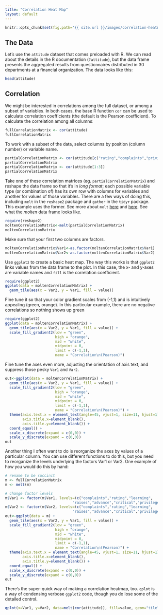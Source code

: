 ```yaml
---
title: "Correlation Heat Map"
layout: default
---
```


```r
knitr::opts_chunk$set(fig.path='{{ site.url }}/images/correlation-heatmap-')
```

## The Data
Let's use the `attitude` dataset that comes preloaded with R. We can read about the details in the R documentation (`?attitude`), but the data frame presents the aggregated results from questionnaires distributed in 30 departments at a financial organization. The data looks like this:

```r
head(attitude)
```

## Correlation
We might be interested in correlations among the full dataset, or among a subset of variables. In both cases, the base R function `cor` can be used to calculate correlation coefficients (the default is the Pearson coefficient). To calculate the correlation among all columns:

```r
fullCorrelationMatrix <- cor(attitude)
fullCorrelationMatrix
```

To work with a subset of the data, select columns by position (column number) or variable name.

```r
partialCorrelationMatrix <- cor(attitude[c("rating","complaints","privileges")])
partialCorrelationMatrix
partialCorrelationMatrix <- cor(attitude[1:3])
partialCorrelationMatrix
```

Take one of these correlation matrices (eg. `partialCorrelationMatrix`) and reshape the data frame so that it's in _long format_; each possible variable type (or combination of) has its own row with columns for variables and another for values of those variables. There are a few ways of doing this, including `melt` in the `reshape2` package and `gather` in the `tidyr` package. This example uses the former. See more about `melt` [here](http://seananderson.ca/2013/10/19/reshape.html) and [here](http://www.cookbook-r.com/Manipulating_data/Converting_data_between_wide_and_long_format/). See what the _molten_ data frame looks like.

```r
require(reshape2)
moltenCorrelationMatrix<-melt(partialCorrelationMatrix)
moltenCorrelationMatrix
```

Make sure that your first two columns are factors.

```r
moltenCorrelationMatrix$Var1<-as.factor(moltenCorrelationMatrix$Var1)
moltenCorrelationMatrix$Var2<-as.factor(moltenCorrelationMatrix$Var2)
```

Use `ggplot2` to create a basic heat map. The way this works is that `ggplot2` links values from the data frame to the plot. In this case, the x- and y-axes are variable names and `fill` is the correlation coefficient. 

```r
require(ggplot2)
ggplot(data = moltenCorrelationMatrix) +
  geom_tile(aes(x = Var2, y = Var1, fill = value))
```

Fine tune it so that your color gradient scales from (-1,1) and is intuitively appealing (green, orange). In this particular example, there are no negative correlations so nothing shows up green

```r
require(ggplot2)
ggplot(data = moltenCorrelationMatrix) +
  geom_tile(aes(x = Var2, y = Var1, fill = value)) + 
  scale_fill_gradient2(low = "green", 
                       high = "orange",
                       mid = "white", 
                       midpoint = 0, 
                       limit = c(-1,1),
                       name = "Correlation\n(Pearson)")
```
  
Fine tune the axes even more, adjusting the orientation of axis text, and suppress those pesky `Var1` and `Var2`.

```r
out<-ggplot(data = moltenCorrelationMatrix) +
  geom_tile(aes(x = Var2, y = Var1, fill = value)) + 
  scale_fill_gradient2(low = "green", 
                       high = "orange",
                       mid = "white", 
                       midpoint = 0, 
                       limit = c(-1,1),
                       name = "Correlation\n(Pearson)") +
  theme(axis.text.x = element_text(angle=45, vjust=1, size=11, hjust=1),
        axis.title.x=element_blank(), 
        axis.title.y=element_blank()) +
  coord_equal() + 
  scale_x_discrete(expand = c(0,0)) + 
  scale_y_discrete(expand = c(0,0))
out
```

Another thing I often want to do is reorganize the axes by values of a particular column. You can use different functions to do this, but you need to reorganize the levels underlying the factors Var1 or Var2. One example of how you would do this by hand:

```r
# rename to be succinct
m <- fullCorrelationMatrix 
m <- melt(m)

# change factor levels
m$Var1 <- factor(m$Var1, levels=(c("complaints","rating","learning",
                               "raises","advance","critical","privileges")))
m$Var2 <- factor(m$Var2, levels=(c("complaints","rating","learning",
                               "raises","advance","critical","privileges")))
out<-ggplot(data = m) +
  geom_tile(aes(x = Var2, y = Var1, fill = value)) + 
  scale_fill_gradient2(low = "green", 
                       high = "orange",
                       mid = "white", 
                       midpoint = 0, 
                       limit = c(-1,1),
                       name = "Correlation\n(Pearson)") +
  theme(axis.text.x = element_text(angle=45, vjust=1, size=11, hjust=1),
        axis.title.x=element_blank(), 
        axis.title.y=element_blank()) +
  coord_equal() + 
  scale_x_discrete(expand = c(0,0)) + 
  scale_y_discrete(expand = c(0,0))
out
```

There's the super-quick way of making a correlation heatmap, too. `qplot` is a way of condensing verbose `ggplot2` code, though you do lose some of the detailed control.

```r
qplot(x=Var1, y=Var2, data=melt(cor(attitude)), fill=value, geom="tile")
```

